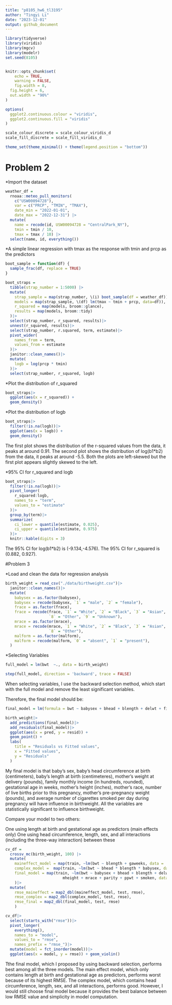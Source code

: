 ```yaml
---
title: "p8105_hw6_tl3195"
author: "Tingyi Li"
date: "2023-12-01"
output: github_document
---
```


```r
library(tidyverse)
library(viridis)
library(mgcv)
library(modelr)
set.seed(8105)


knitr::opts_chunk$set(
	echo = TRUE,
	warning = FALSE,
	fig.width = 8, 
  fig.height = 6,
  out.width = "90%"
)

options(
  ggplot2.continuous.colour = "viridis",
  ggplot2.continuous.fill = "viridis"
)

scale_colour_discrete = scale_colour_viridis_d
scale_fill_discrete = scale_fill_viridis_d

theme_set(theme_minimal() + theme(legend.position = "bottom"))
```

# Problem 2

*Import the dataset 
```r
weather_df = 
  rnoaa::meteo_pull_monitors(
    c("USW00094728"),
    var = c("PRCP", "TMIN", "TMAX"), 
    date_min = "2022-01-01",
    date_max = "2022-12-31") |>
  mutate(
    name = recode(id, USW00094728 = "CentralPark_NY"),
    tmin = tmin / 10,
    tmax = tmax / 10) |>
  select(name, id, everything())
```

*A simple linear regression with tmax as the response with tmin and prcp as the predictors
```r
boot_sample = function(df) {
  sample_frac(df, replace = TRUE)
}

boot_straps = 
  tibble(strap_number = 1:5000) |> 
  mutate(
    strap_sample = map(strap_number, \(i) boot_sample(df = weather_df)),
    models = map(strap_sample, \(df) lm(tmax ~ tmin + prcp, data=df)),
    r_squared = map(models, broom::glance),
    results = map(models, broom::tidy)
  )|>
  select(strap_number, r_squared, results)|>
  unnest(r_squared, results)|>
  select(strap_number, r.squared, term, estimate)|>
  pivot_wider(
    names_from = term,
    values_from = estimate
  )|>
  janitor::clean_names()|>
  mutate(
    logb = log(prcp * tmin)
  )|>
  select(strap_number, r_squared, logb)

```

*Plot the distribution of r_squared
```r
boot_straps|>
  ggplot(aes(x = r_squared)) +
  geom_density()
```

*Plot the distribution of logb
```r
boot_straps|>
  filter(!is.na(logb))|>
  ggplot(aes(x = logb)) +
  geom_density()
```

The first plot shows the distribution of the r-squared values from the data, it peaks at around 0.91. The second plot shows the distribution of log(b1*b2) from the data, it peaks at around -5.5. Both the plots are left-skewed but the first plot appears slightly skewed to the left. 


*95% CI for r_squared and logb
```r
boot_straps|>
  filter(!is.na(logb))|>
  pivot_longer(
    r_squared:logb,
    names_to = "term",
    values_to = "estimate"
  )|>
  group_by(term)|>
  summarize(
    ci_lower = quantile(estimate, 0.025),
    ci_upper = quantile(estimate, 0.975)
  )|>
  knitr::kable(digits = 3)
```

The 95% CI for log(b1*b2) is (-9.134,-4.576). The 95% CI for r_squared is (0.882, 0.927).

#Problem 3

*Load and clean the data for regression analysis
```r
birth_weight = read_csv("./data/birthweight.csv")|>
  janitor::clean_names()|>
  mutate(
    babysex = as.factor(babysex),
    babysex = recode(babysex, `1` = "male", `2` = "female"),
    frace = as.factor(frace),
    frace = recode(frace, `1` = "White", `2` = "Black", `3` = "Asian", `4` = "Puerto Rican", 
                   `8` = "Other", `9` = "Unknown"),
    mrace = as.factor(mrace),
    mrace = recode(mrace, `1` = "White", `2` = "Black", `3` = "Asian", `4` = "Puerto Rican", 
                   `8` = "Other"),
    malform = as.factor(malform),
    malform = recode(malform, `0` = "absent", `1` = "present"),
  )
```

*Selecting Variables 
```r
full_model = lm(bwt  ~., data = birth_weight)

step(full_model, direction = 'backward', trace = FALSE)
```

When selecting variables, I use the backward selection method, which start with the full model and remove the least significant variables.

Therefore, the final model should be:
```r
final_model = lm(formula = bwt ~ babysex + bhead + blength + delwt + fincome + gaweeks + mheight + mrace + parity + ppwt + smoken, data = birth_weight)

birth_weight|>
  add_predictions(final_model)|>
  add_residuals(final_model)|>
  ggplot(aes(x = pred, y = resid)) + 
  geom_point() + 
  labs(
    title = "Residuals vs Fitted values",
    x = "Fitted values",
    y = "Residuals"
  )
```

My final model is that baby’s sex, baby’s head circumference at birth (centimeters), baby’s length at birth (centimeteres), mother’s weight at delivery (pounds), family monthly income (in hundreds, rounded), gestational age in weeks, mother’s height (inches), mother’s race, number of live births prior to this pregnancy, mother’s pre-pregnancy weight (pounds), and average number of cigarettes smoked per day during pregnancy will have influence in birthweight. All the variables are statistically significant to influence birthweight.

Compare your model to two others:

One using length at birth and gestational age as predictors (main effects only)
One using head circumference, length, sex, and all interactions (including the three-way interaction) between these

```r
cv_df = 
  crossv_mc(birth_weight, 100) |>
  mutate(
    maineffect_model = map(train, ~lm(bwt ~ blength + gaweeks, data = .x)),
    complex_model =  map(train, ~lm(bwt ~ bhead * blength * babysex, data = .x)),
    final_model = map(train, ~lm(bwt ~ babysex + bhead + blength + delwt + fincome + gaweeks + 
                         mheight + mrace + parity + ppwt + smoken, data = .x))
    )|>
  mutate(
    rmse_maineffect = map2_dbl(maineffect_model, test, rmse),
    rmse_complex = map2_dbl(complex_model, test, rmse),
    rmse_final = map2_dbl(final_model, test, rmse)
    ) 
```

```r
cv_df|>
  select(starts_with("rmse"))|>
  pivot_longer(
    everything(),
    names_to = "model", 
    values_to = "rmse",
    names_prefix = "rmse_")|>
  mutate(model = fct_inorder(model))|>
  ggplot(aes(x = model, y = rmse)) + geom_violin()
```

Tthe final model, which I proposed by using backward selection, performs best among all the three models. The main effect model, which only contains length at birth and gestational age as predictors, performs worst because of its highest RMSE. The complex model, which contains head circumference, length, sex, and all interactions, performs good. However, I would still choose final model because it provides the best balance between low RMSE value and simplicity in model computation. 
